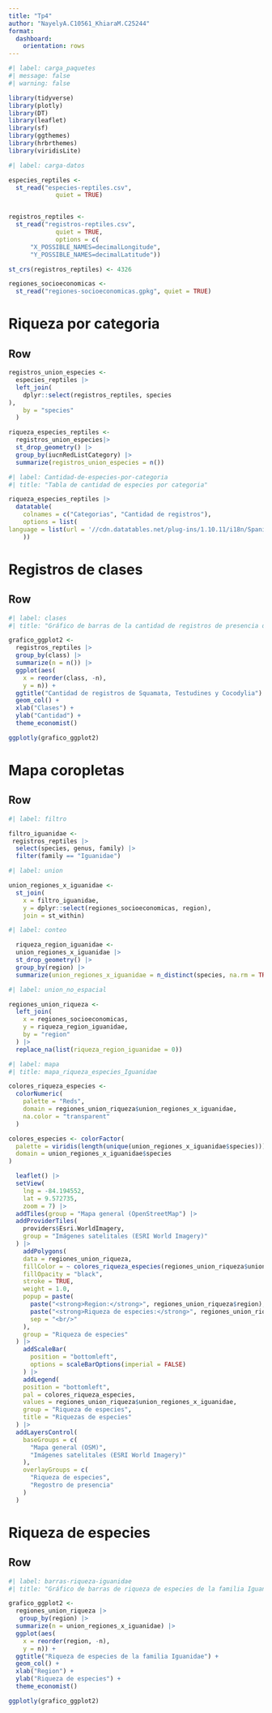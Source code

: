 ---
title: "Tp4"
author: "NayelyA.C10561_KhiaraM.C25244"
format: 
  dashboard:
    orientation: rows
---

```{r}
#| label: carga_paquetes
#| message: false
#| warning: false

library(tidyverse)
library(plotly)
library(DT)
library(leaflet)
library(sf)
library(ggthemes)
library(hrbrthemes)
library(viridisLite)
```

```{r}
#| label: carga-datos

especies_reptiles <-
  st_read("especies-reptiles.csv", 
             quiet = TRUE)


registros_reptiles <-
  st_read("registros-reptiles.csv", 
             quiet = TRUE, 
             options = c(
      "X_POSSIBLE_NAMES=decimalLongitude", 
      "Y_POSSIBLE_NAMES=decimalLatitude"))

st_crs(registros_reptiles) <- 4326

regiones_socioeconomicas <- 
  st_read("regiones-socioeconomicas.gpkg", quiet = TRUE)
```

# Riqueza por categoria

## Row

```{r}
registros_union_especies <-
  especies_reptiles |>
  left_join(
    dplyr::select(registros_reptiles, species
),
    by = "species" 
  )
```

```{r}
riqueza_especies_reptiles <-
  registros_union_especies|>
  st_drop_geometry() |>
  group_by(iucnRedListCategory) |>
  summarize(registros_union_especies = n())
```

```{r}
#| label: Cantidad-de-especies-por-categoria
#| title: "Tabla de cantidad de especies por categoria"

riqueza_especies_reptiles |>
  datatable(
    colnames = c("Categorias", "Cantidad de registros"),
    options = list(
language = list(url = '//cdn.datatables.net/plug-ins/1.10.11/i18n/Spanish.json')
    ))
```

# Registros de clases

## Row

```{r}
#| label: clases
#| title: "Gráfico de barras de la cantidad de registros de presencia de las clases: Squamata, Testudines y Crocodylia"

grafico_ggplot2 <- 
  registros_reptiles |>
  group_by(class) |>
  summarize(n = n()) |>
  ggplot(aes(
    x = reorder(class, -n),
    y = n)) +
  ggtitle("Cantidad de registros de Squamata, Testudines y Cocodylia") +
  geom_col() +
  xlab("Clases") +
  ylab("Cantidad") +
  theme_economist()

ggplotly(grafico_ggplot2)
```

# Mapa coropletas

## Row

```{r}
#| label: filtro

filtro_iguanidae <- 
 registros_reptiles |>
  select(species, genus, family) |>
  filter(family == "Iguanidae")
```
 
```{r}
#| label: union

union_regiones_x_iguanidae <-
  st_join(
    x = filtro_iguanidae,
    y = dplyr::select(regiones_socioeconomicas, region),
    join = st_within)
```

```{r}
#| label: conteo

  riqueza_region_iguanidae <- 
  union_regiones_x_iguanidae |> 
  st_drop_geometry() |>
  group_by(region) |>
  summarize(union_regiones_x_iguanidae = n_distinct(species, na.rm = TRUE)) 
```

```{r}
#| label: union_no_espacial

regiones_union_riqueza <- 
  left_join(
    x = regiones_socioeconomicas, 
    y = riqueza_region_iguanidae,
    by = "region"
  ) |>
  replace_na(list(riqueza_region_iguanidae = 0))
```

```{r}
#| label: mapa
#| title: mapa_riqueza_especies_Iguanidae

colores_riqueza_especies <-
  colorNumeric(
    palette = "Reds", 
    domain = regiones_union_riqueza$union_regiones_x_iguanidae, 
    na.color = "transparent"
  ) 

colores_especies <- colorFactor(
  palette = viridis(length(unique(union_regiones_x_iguanidae$species))),
  domain = union_regiones_x_iguanidae$species
)

  leaflet() |>
  setView(
    lng = -84.194552,
    lat = 9.572735,
    zoom = 7) |>
  addTiles(group = "Mapa general (OpenStreetMap") |>
  addProviderTiles(
    providers$Esri.WorldImagery,
    group = "Imágenes satelitales (ESRI World Imagery)"
  ) |>
    addPolygons(
    data = regiones_union_riqueza,
    fillColor = ~ colores_riqueza_especies(regiones_union_riqueza$union_regiones_x_iguanidae),
    fillOpacity = "black",
    stroke = TRUE,
    weight = 1.0,
    popup = paste(
      paste("<strong>Region:</strong>", regiones_union_riqueza$region),
      paste("<strong>Riqueza de especies:</strong>", regiones_union_riqueza$union_regiones_x_iguanidae),
      sep = "<br/>"
    ),
    group = "Riqueza de especies"
  ) |>
    addScaleBar(
      position = "bottomleft",
      options = scaleBarOptions(imperial = FALSE)
    ) |>
    addLegend(
    position = "bottomleft",
    pal = colores_riqueza_especies,
    values = regiones_union_riqueza$union_regiones_x_iguanidae,
    group = "Riqueza de especies",
    title = "Riquezas de especies"
  ) |>
  addLayersControl(
    baseGroups = c(
      "Mapa general (OSM)",
      "Imágenes satelitales (ESRI World Imagery)"
    ),
    overlayGroups = c(
      "Riqueza de especies",
      "Regostro de presencia"
    )
  )
```

# Riqueza de especies

## Row 

```{r}
#| label: barras-riqueza-iguanidae
#| title: "Gráfico de barras de riqueza de especies de la familia Iguanidae en regiones socioeconómicas"

grafico_ggplot2 <- 
  regiones_union_riqueza |>
   group_by(region) |>
  summarize(n = union_regiones_x_iguanidae) |>
  ggplot(aes(
    x = reorder(region, -n),
    y = n)) +
  ggtitle("Riqueza de especies de la familia Iguanidae") +
  geom_col() +
  xlab("Region") +
  ylab("Riqueza de especies") +
  theme_economist()

ggplotly(grafico_ggplot2)
```






